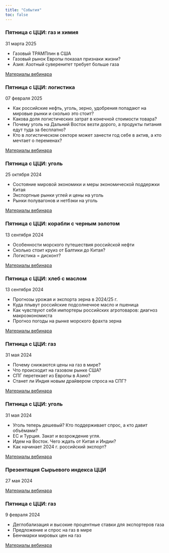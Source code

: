 ```yaml
---
title: "События"
toc: false
---
```


### Пятница с ЦЦИ: газ и химия

31 марта 2025

-   Газовый ТРАМПлин в США
-   Газовый рынок Европы показал признаки жизни?
-   Азия: Азотный суверенитет требует больше газа

[Материалы вебинара](events/2025-03-21-gas.qmd)

### Пятница с ЦЦИ: логистика

07 февраля 2025

-   Как российские нефть, уголь, зерно, удобрения попадают на мировые рынки и сколько это стоит?
-   Какова доля логистических затрат в конечной стоимости товара?
-   Почему уголь на Дальний Восток везти дорого, а продукты питания едут туда за бесплатно?
-   Кто в логистическом секторе может занести год себе в актив, а кто мечтает о переменах?

[Материалы вебинара](events/2025-02-07-logistics.qmd)

### Пятница с ЦЦИ: уголь

25 октября 2024

-   Состояние мировой экономики и меры экономической поддержки Китая
-   Экспортные рынки углей и цены на уголь
-   Рынки полувагонов и нетбэки на уголь

[Материалы вебинара](events/2024-10-25-coal.qmd)

### Пятница с ЦЦИ: корабли с черным золотом

13 сентября 2024

-   Особенности морского путешествия российской нефти
-   Сколько стоит круиз от Балтики до Китая?
-   Логистика = дисконт?

[Материалы вебинара](events/2024-09-13-crude.qmd)

### Пятница с ЦЦИ: хлеб с маслом

13 сентября 2024

-   Прогнозы урожая и экспорта зерна в 2024/25 г.
-   Куда плывут российские подсолнечное масло и пшеница
-   Как чувствуют себя импортеры российских агротоваров: диагноз макроэкономиста
-   Прогноз погоды на рынке морского фрахта зерна

[Материалы вебинара](events/2024-09-13-wheat.qmd)

### Пятница с ЦЦИ: газ

31 мая 2024

-   Почему снижаются цены на газ в мире?
-   Что происходит на газовом рынке США?
-   СПГ перетекает из Европы в Азию?
-   Станет ли Индия новым драйвером спроса на СПГ?

[Материалы вебинара](events/2024-05-31-gas.qmd)

### Пятница с ЦЦИ: уголь

31 мая 2024

-   Уголь теперь дешевый? Кто поддерживает спрос, а кто давит объёмами?
-   ЕС и Турция. Закат и возрождение угля.
-   Идем на Восток. Чего ждать от Китая и Индии?
-   Как начинает 2024 г. российский экспорт?

[Материалы вебинара](events/2024-05-31-coal.qmd)

### Презентация Сырьевого индекса ЦЦИ

27 мая 2024

[Материалы вебинара](events/2024-05-27-PBC-index.qmd)

### Пятница с ЦЦИ: газ

9 февраля 2024

-   Деглобализация и высокие процентные ставки для экспортеров газа
-   Предложение и спрос на газ в мире
-   Бенчмарки мировых цен на газ

[Материалы вебинара](events/2024-02-09-gas.qmd)
